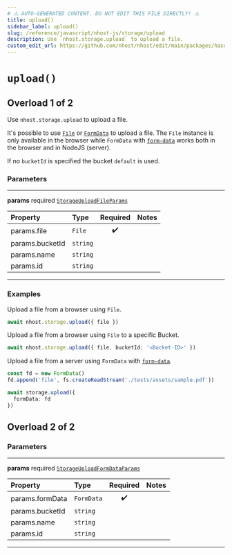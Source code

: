 ```yaml
---
# ⚠️ AUTO-GENERATED CONTENT. DO NOT EDIT THIS FILE DIRECTLY! ⚠️
title: upload()
sidebar_label: upload()
slug: /reference/javascript/nhost-js/storage/upload
description: Use `nhost.storage.upload` to upload a file.
custom_edit_url: https://github.com/nhost/nhost/edit/main/packages/hasura-storage-js/src/hasura-storage-client.ts#L75
---
```


# `upload()`

## Overload 1 of 2

Use `nhost.storage.upload` to upload a file.

It's possible to use [`File`](https://developer.mozilla.org/en-US/docs/Web/API/File) or [`FormData`](https://developer.mozilla.org/en-US/docs/Web/API/FormData) to upload a file. The `File` instance is only available in the browser while `FormData` with [`form-data`](https://www.npmjs.com/package/form-data) works both in the browser and in NodeJS (server).

If no `bucketId` is specified the bucket `default` is used.

### Parameters

---

**<span className="parameter-name">params</span>** <span className="optional-status">required</span> [`StorageUploadFileParams`](/reference/docgen/javascript/nhost-js/types/storage-upload-file-params)

| Property                                                                                    | Type                | Required | Notes |
| :------------------------------------------------------------------------------------------ | :------------------ | :------: | :---- |
| <span className="parameter-name"><span className="light-grey">params.</span>file</span>     | <code>File</code>   |    ✔️    |       |
| <span className="parameter-name"><span className="light-grey">params.</span>bucketId</span> | <code>string</code> |          |       |
| <span className="parameter-name"><span className="light-grey">params.</span>name</span>     | <code>string</code> |          |       |
| <span className="parameter-name"><span className="light-grey">params.</span>id</span>       | <code>string</code> |          |       |

---

### Examples

Upload a file from a browser using `File`.

```ts
await nhost.storage.upload({ file })
```

Upload a file from a browser using `File` to a specific Bucket.

```ts
await nhost.storage.upload({ file, bucketId: '<Bucket-ID>' })
```

Upload a file from a server using `FormData` with [`form-data`](https://www.npmjs.com/package/form-data).

```ts
const fd = new FormData()
fd.append('file', fs.createReadStream('./tests/assets/sample.pdf'))

await storage.upload({
  formData: fd
})
```

## Overload 2 of 2

### Parameters

---

**<span className="parameter-name">params</span>** <span className="optional-status">required</span> [`StorageUploadFormDataParams`](/reference/docgen/javascript/nhost-js/types/storage-upload-form-data-params)

| Property                                                                                    | Type                  | Required | Notes |
| :------------------------------------------------------------------------------------------ | :-------------------- | :------: | :---- |
| <span className="parameter-name"><span className="light-grey">params.</span>formData</span> | <code>FormData</code> |    ✔️    |       |
| <span className="parameter-name"><span className="light-grey">params.</span>bucketId</span> | <code>string</code>   |          |       |
| <span className="parameter-name"><span className="light-grey">params.</span>name</span>     | <code>string</code>   |          |       |
| <span className="parameter-name"><span className="light-grey">params.</span>id</span>       | <code>string</code>   |          |       |

---
